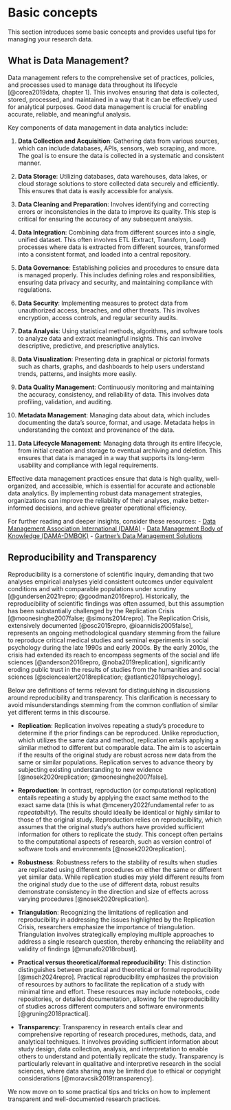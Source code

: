 # Basic concepts 


This section introduces some basic concepts and provides useful tips for managing your research data.

## What is Data Management? {-}

Data management refers to the comprehensive set of practices, policies, and processes used to manage data throughout its lifecycle [@corea2019data, chapter 1]. This involves ensuring that data is collected, stored, processed, and maintained in a way that it can be effectively used for analytical purposes. Good data management is crucial for enabling accurate, reliable, and meaningful analysis.

Key components of data management in data analytics include:

1. **Data Collection and Acquisition**: Gathering data from various sources, which can include databases, APIs, sensors, web scraping, and more. The goal is to ensure the data is collected in a systematic and consistent manner.

2. **Data Storage**: Utilizing databases, data warehouses, data lakes, or cloud storage solutions to store collected data securely and efficiently. This ensures that data is easily accessible for analysis.

3. **Data Cleaning and Preparation**: Involves identifying and correcting errors or inconsistencies in the data to improve its quality. This step is critical for ensuring the accuracy of any subsequent analysis.

4. **Data Integration**: Combining data from different sources into a single, unified dataset. This often involves ETL (Extract, Transform, Load) processes where data is extracted from different sources, transformed into a consistent format, and loaded into a central repository.

5. **Data Governance**: Establishing policies and procedures to ensure data is managed properly. This includes defining roles and responsibilities, ensuring data privacy and security, and maintaining compliance with regulations.

6. **Data Security**: Implementing measures to protect data from unauthorized access, breaches, and other threats. This involves encryption, access controls, and regular security audits.

7. **Data Analysis**: Using statistical methods, algorithms, and software tools to analyze data and extract meaningful insights. This can involve descriptive, predictive, and prescriptive analytics.

8. **Data Visualization**: Presenting data in graphical or pictorial formats such as charts, graphs, and dashboards to help users understand trends, patterns, and insights more easily.

9. **Data Quality Management**: Continuously monitoring and maintaining the accuracy, consistency, and reliability of data. This involves data profiling, validation, and auditing.

10. **Metadata Management**: Managing data about data, which includes documenting the data's source, format, and usage. Metadata helps in understanding the context and provenance of the data.

11. **Data Lifecycle Management**: Managing data through its entire lifecycle, from initial creation and storage to eventual archiving and deletion. This ensures that data is managed in a way that supports its long-term usability and compliance with legal requirements.

Effective data management practices ensure that data is high quality, well-organized, and accessible, which is essential for accurate and actionable data analytics. By implementing robust data management strategies, organizations can improve the reliability of their analyses, make better-informed decisions, and achieve greater operational efficiency.

For further reading and deeper insights, consider these resources:
- [Data Management Association International (DAMA)](https://dama.org)
- [Data Management Body of Knowledge (DAMA-DMBOK)](https://dama.org/content/body-knowledge)
- [Gartner's Data Management Solutions](https://www.gartner.com/en/information-technology/glossary/data-management-solutions-dmss)

## Reproducibility and Transparency {-}

Reproducibility is a cornerstone of scientific inquiry, demanding that two analyses empirical analyses yield consistent outcomes under equivalent conditions and with comparable populations under scrutiny [@gundersen2021repro; @goodman2016repro]. Historically, the reproducibility of scientific findings was often assumed, but this assumption has been substantially challenged by the Replication Crisis [@moonesinghe2007false; @simons2014repro]. The Replication Crisis, extensively documented [@osc2015repro, @ioannidis2005false], represents an ongoing methodological quandary stemming from the failure to reproduce critical medical studies and seminal experiments in social psychology during the late 1990s and early 2000s. By the early 2010s, the crisis had extended its reach to encompass segments of the social and life sciences [@anderson2016repro, @noba2019replication], significantly eroding public trust in the results of studies from the humanities and social sciences [@sciencealert2018replication; @atlantic2018psychology].

Below are definitions of terms relevant for distinguishing in discussions around reproducibility and transparency. This clarification is necessary to avoid misunderstandings stemming from the common conflation of similar yet different terms in this discourse.

- **Replication**: Replication involves repeating a study's procedure to determine if the prior findings can be reproduced. Unlike reproduction, which utilizes the same data and method, replication entails applying a similar method to different but comparable data. The aim is to ascertain if the results of the original study are robust across new data from the same or similar populations. Replication serves to advance theory by subjecting existing understanding to new evidence [@nosek2020replication; @moonesinghe2007false].

- **Reproduction**: In contrast, reproduction (or computational replication) entails repeating a study by applying the exact same method to the exact same data (this is what @mcenery2022fundamental refer to as *repeatability*). The results should ideally be identical or highly similar to those of the original study. Reproduction relies on reproducibility, which assumes that the original study's authors have provided sufficient information for others to replicate the study. This concept often pertains to the computational aspects of research, such as version control of software tools and environments [@nosek2020replication].

- **Robustness**: Robustness refers to the stability of results when studies are replicated using different procedures on either the same or different yet similar data. While replication studies may yield different results from the original study due to the use of different data, robust results demonstrate consistency in the direction and size of effects across varying procedures [@nosek2020replication].

- **Triangulation**: Recognizing the limitations of replication and reproducibility in addressing the issues highlighted by the Replication Crisis, researchers emphasize the importance of triangulation. Triangulation involves strategically employing multiple approaches to address a single research question, thereby enhancing the reliability and validity of findings [@munafo2018robust].

- **Practical versus theoretical/formal reproducibility**: This distinction distinguishes between practical and theoretical or formal reproducibility [@msch2024repro]. Practical reproducibility emphasizes the provision of resources by authors to facilitate the replication of a study with minimal time and effort. These resources may include notebooks, code repositories, or detailed documentation, allowing for the reproducibility of studies across different computers and software environments [@gruning2018practical].

- **Transparency**: Transparency in research entails clear and comprehensive reporting of research procedures, methods, data, and analytical techniques. It involves providing sufficient information about study design, data collection, analysis, and interpretation to enable others to understand and potentially replicate the study. Transparency is particularly relevant in qualitative and interpretive research in the social sciences, where data sharing may be limited due to ethical or copyright considerations [@moravcsik2019transparency].

We now move on to some practical tips and tricks on how to implement transparent and well-documented research practices.
